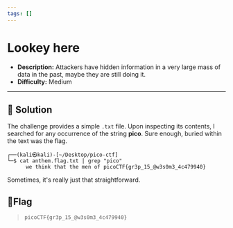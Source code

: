 ---
tags: []
---
# Lookey here

- **Description:** Attackers have hidden information in a very large mass of data in the past, maybe they are still doing it.
- **Difficulty:** Medium

---

## 🔎 Solution
The challenge provides a simple `.txt` file. 
Upon inspecting its contents, I searched for any occurrence of the string **pico**. 
Sure enough, buried within the text was the flag.
```
┌──(kali㉿kali)-[~/Desktop/pico-ctf]
└─$ cat anthem.flag.txt | grep "pico"                                     
      we think that the men of picoCTF{gr3p_15_@w3s0m3_4c479940}
```
Sometimes, it's really just that straightforward.

## 🚩Flag
> `picoCTF{gr3p_15_@w3s0m3_4c479940}`